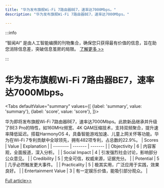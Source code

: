 ```yaml
---
title: "华为发布旗舰Wi-Fi 7路由器BE7，速率达7000Mbps。"
description: "华为发布旗舰Wi-Fi 7路由器BE7，速率达7000Mbps。"

---
```



:::info

“智闻AI“ 是由人工智能编撰的刊物集合，确保您只获得最有价值的信息，旨在助您消除信息差，突破信息茧房的局限。  [了解更多 >>](/)

:::

# 华为发布旗舰Wi-Fi 7路由器BE7，速率达7000Mbps。


<Tabs
	defaultValue="summary"
	values={[
	{label: 'summary', value: 'summary'},
	{label: 'score', value: 'score'},
]}>
<TabItem value="summary">


华为即将发布旗舰Wi-Fi 7路由器BE7，速率达7000Mbps。此款新品继承并升级了BE3 Pro的特性，如160MHz频宽、4K QAM压缩技术，支持双频聚合，提升速率降低延迟。搭载HarmonyOS 4，具备智能游戏加速、儿童上网关怀等功能。华为在Wi-Fi 7专利贡献中全球领先，拥有482项专利，占总数的22.9%。
</TabItem>
<TabItem value="score">
	| Scores     | Value   | Explanation |
	| -------- | ------- | ------- |
	| Objectivity  | 6    | 内容客观，全面报道，深入分析。    |
	| Social Impact | 4     | 引发强烈社会讨论，影响部分公众意见。    |
	| Credibility    | 5    | 完全可信，权威来源，证据充分。    |
	| Potential    | 5    | 几乎必然触发更大事件。    |
	| Practicality    | 5    | 极其实用，广泛应用于实践，效果良好。    |
	| Entertainment Value    | 3    | 有一定娱乐价值，能吸引部分观众。    |
</TabItem>
</Tabs>

[Full article>>](https://www.cnbeta.com.tw/articles/tech/1437302.htm)
